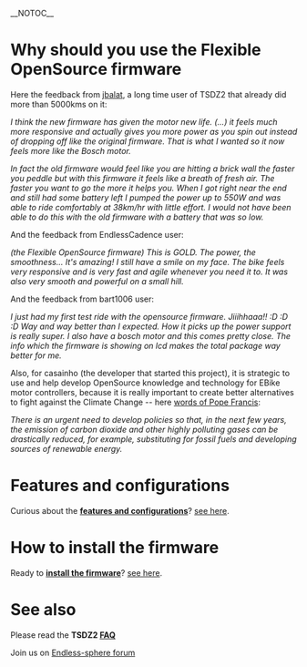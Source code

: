 __NOTOC__

= Why should you use the Flexible OpenSource firmware =

Here the feedback from [https://www.youtube.com/watch?v=YMQGmuYA6Vg jbalat], a long time user of TSDZ2 that already did more than 5000kms on it:

''I think the new firmware has given the motor new life. (...) it feels much more responsive and actually gives you more power as you spin out instead of dropping off like the original firmware. That is what I wanted so it now feels more like the Bosch motor.''

''In fact the old firmware would feel like you are hitting a brick wall the faster you peddle but with this firmware it feels like a breath of fresh air. The faster you want to go the more it helps you.''
''When I got right near the end and still had some battery left I pumped the power up to 550W and was able to ride comfortably at 38km/hr with little effort. I would not have been able to do this with the old firmware with a battery that was so low.''

And the feedback from EndlessCadence user:

''(the Flexible OpenSource firmware) This is GOLD. The power, the smoothness... It's amazing! I still have a smile on my face. The bike feels very responsive and is very fast and agile whenever you need it to. It was also very smooth and powerful on a small hill.''

And the feedback from bart1006 user: 

''I just had my first test ride with the opensource firmware. Jiiihhaaa!!  :D  :D  :D''
''Way and way better than I expected. How it picks up the power support is really super. I also have a bosch motor and this comes pretty close. The info which the firmware is showing on lcd makes the total package way better for me.''

Also, for casainho (the developer that started this project), it is strategic to use and help develop OpenSource knowledge and technology for EBike motor controllers, because it is really important to create better alternatives to fight against the Climate Change -- here [http://www.solarflairlighting.com/pope-francis-letter-on-care-for-our-common-home|some words of Pope Francis]:

''There is an urgent need to develop policies so that, in the next few years, the emission of carbon dioxide and other highly polluting gases can be drastically reduced, for example, substituting for fossil fuels and developing sources of renewable energy.''

= Features and configurations =

Curious about the '''[[TSDZ2 and KT LCD3 advanced features with Flexible OpenSource firmwares|features and configurations]]'''? [[TSDZ2 and KT LCD3 advanced features with Flexible OpenSource firmwares|see here]].

= How to install the firmware =

Ready to '''[[How to install the Flexible OpenSource firmware|install the firmware]]'''? [[How to install the Flexible OpenSource firmware|see here]].

= See also =

Please read the '''TSDZ2 [[FAQ]]'''

Join us on [https://endless-sphere.com/forums/viewtopic.php?f=28&t=79788 Endless-sphere forum]